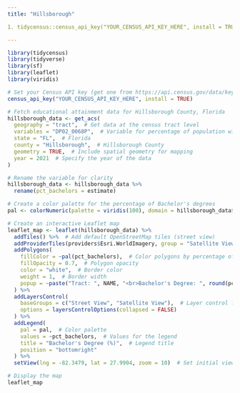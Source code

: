 ```yaml
---
title: "Hillsborough"

1. tidycensus::census_api_key("YOUR_CENSUS_API_KEY_HERE", install = TRUE)

---
```


```r
library(tidycensus)
library(tidyverse)
library(sf)
library(leaflet)
library(viridis)
```




```r
# Set your Census API key (get one from https://api.census.gov/data/key_signup.html)
census_api_key("YOUR_CENSUS_API_KEY_HERE", install = TRUE)

# Fetch educational attainment data for Hillsborough County, Florida
hillsborough_data <- get_acs(
  geography = "tract",  # Get data at the census tract level
  variables = "DP02_0068P",  # Variable for percentage of population with a Bachelor's degree or higher
  state = "FL",  # Florida
  county = "Hillsborough",  # Hillsborough County
  geometry = TRUE,  # Include spatial geometry for mapping
  year = 2021  # Specify the year of the data
)

# Rename the variable for clarity
hillsborough_data <- hillsborough_data %>%
  rename(pct_bachelors = estimate)

# Create a color palette for the percentage of Bachelor's degrees
pal <- colorNumeric(palette = viridis(100), domain = hillsborough_data$pct_bachelors)

# Create an interactive Leaflet map
leaflet_map <- leaflet(hillsborough_data) %>%
  addTiles() %>%  # Add default OpenStreetMap tiles (street view)
  addProviderTiles(providers$Esri.WorldImagery, group = "Satellite View") %>%  # Add satellite view
  addPolygons(
    fillColor = ~pal(pct_bachelors),  # Color polygons by percentage of Bachelor's degree
    fillOpacity = 0.7,  # Polygon opacity
    color = "white",  # Border color
    weight = 1,  # Border width
    popup = ~paste("Tract: ", NAME, "<br>Bachelor's Degree: ", round(pct_bachelors, 2), "%")  # Popup text
  ) %>%
  addLayersControl(
    baseGroups = c("Street View", "Satellite View"),  # Layer control for switching views
    options = layersControlOptions(collapsed = FALSE)
  ) %>%
  addLegend(
    pal = pal,  # Color palette
    values = ~pct_bachelors,  # Values for the legend
    title = "Bachelor's Degree (%)",  # Legend title
    position = "bottomright"
  ) %>%
  setView(lng = -82.3479, lat = 27.9904, zoom = 10)  # Set initial view to Hillsborough County

# Display the map
leaflet_map
```

